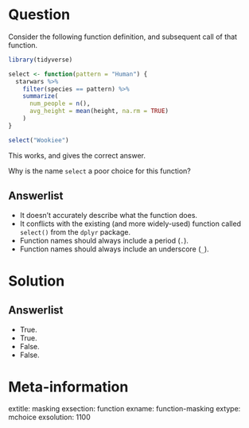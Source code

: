 Question
========

Consider the following function definition, and subsequent call of that function. 

```r
library(tidyverse)

select <- function(pattern = "Human") {
  starwars %>%
    filter(species == pattern) %>%
    summarize(
      num_people = n(),
      avg_height = mean(height, na.rm = TRUE)
    )
}

select("Wookiee")
```

This works, and gives the correct answer. 

Why is the name `select` a poor choice for this function? 

Answerlist
----------
* It doesn't accurately describe what the function does. 
* It conflicts with the existing (and more widely-used) function called `select()` from the `dplyr` package. 
* Function names should always include a period (`.`). 
* Function names should always include an underscore (`_`).


Solution
========

Answerlist
----------
* True.
* True.
* False.
* False.

Meta-information
================
extitle: masking
exsection: function
exname: function-masking
extype: mchoice
exsolution: 1100
